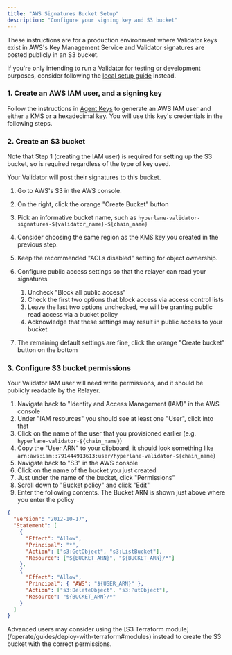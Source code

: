```yaml
---
title: "AWS Signatures Bucket Setup"
description: "Configure your signing key and S3 bucket"
---
```


<Note>

These instructions are for a production environment where Validator keys exist in AWS's Key Management Service and Validator signatures are posted publicly in an S3 bucket.

If you're only intending to run a Validator for testing or development purposes, consider following the [local setup guide](/guides/chains/deploy-hyperlane-with-local-agents) instead.

</Note>

### 1. Create an AWS IAM user, and a signing key

Follow the instructions in [Agent Keys](/operate/key-management/set-up-agent-keys) to generate an AWS IAM user and either a KMS or a hexadecimal key. You will use this key's credentials in the following steps.

### 2. Create an S3 bucket

<Note>
  Note that Step 1 (creating the IAM user) is required for setting up the S3
  bucket, so is required regardless of the type of key used.
</Note>

Your Validator will post their signatures to this bucket.

1. Go to AWS's S3 in the AWS console.

2. On the right, click the orange "Create Bucket" button

3. Pick an informative bucket name, such as `hyperlane-validator-signatures-${validator_name}-${chain_name}`

4. Consider choosing the same region as the KMS key you created in the previous step.

5. Keep the recommended "ACLs disabled" setting for object ownership.

6. Configure public access settings so that the relayer can read your signatures

   1. Uncheck "Block all public access"
   2. Check the first two options that block access via access control lists
   3. Leave the last two options unchecked, we will be granting public read access via a bucket policy
   4. Acknowledge that these settings may result in public access to your bucket

7. The remaining default settings are fine, click the orange "Create bucket" button on the bottom

### 3. Configure S3 bucket permissions

Your Validator IAM user will need write permissions, and it should be publicly readable by the Relayer.

1. Navigate back to "Identity and Access Management (IAM)" in the AWS console
2. Under "IAM resources" you should see at least one "User", click into that
3. Click on the name of the user that you provisioned earlier (e.g. `hyperlane-validator-${chain_name}`)
4. Copy the "User ARN" to your clipboard, it should look something like `arn:aws:iam::791444913613:user/hyperlane-validator-${chain_name}`
5. Navigate back to "S3" in the AWS console
6. Click on the name of the bucket you just created
7. Just under the name of the bucket, click "Permissions"
8. Scroll down to "Bucket policy" and click "Edit"
9. Enter the following contents. The Bucket ARN is shown just above where you enter the policy

```json
{
  "Version": "2012-10-17",
  "Statement": [
    {
      "Effect": "Allow",
      "Principal": "*",
      "Action": ["s3:GetObject", "s3:ListBucket"],
      "Resource": ["${BUCKET_ARN}", "${BUCKET_ARN}/*"]
    },
    {
      "Effect": "Allow",
      "Principal": { "AWS": "${USER_ARN}" },
      "Action": ["s3:DeleteObject", "s3:PutObject"],
      "Resource": "${BUCKET_ARN}/*"
    }
  ]
}
```

<Tip>
  Advanced users may consider using the [S3 Terraform
  module](/operate/guides/deploy-with-terraform#modules) instead to create the
  S3 bucket with the correct permissions.
</Tip>
